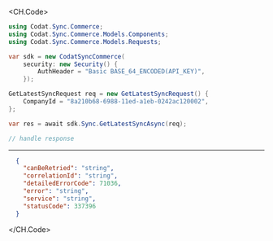 
<CH.Code>
```csharp GetLatestSync.cs
using Codat.Sync.Commerce;
using Codat.Sync.Commerce.Models.Components;
using Codat.Sync.Commerce.Models.Requests;

var sdk = new CodatSyncCommerce(
    security: new Security() {
        AuthHeader = "Basic BASE_64_ENCODED(API_KEY)",
    });

GetLatestSyncRequest req = new GetLatestSyncRequest() {
    CompanyId = "8a210b68-6988-11ed-a1eb-0242ac120002",
};

var res = await sdk.Sync.GetLatestSyncAsync(req);

// handle response
```
---

```json Example Response
  {
    "canBeRetried": "string",
    "correlationId": "string",
    "detailedErrorCode": 71036,
    "error": "string",
    "service": "string",
    "statusCode": 337396
  }
```
</CH.Code>
